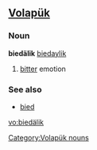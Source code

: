 ==[[Volapük]]==

===Noun===
'''biedälik'''
[[biedaylik]]

# [[bitter]] emotion

===See also===
* [[bied]]

[[Category:Volapük nouns]]

[[vo:biedälik]]
